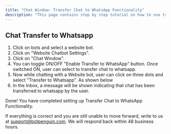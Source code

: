 ```yaml
---
title: "Chat Window- Transfer Chat to WhatsApp Functionality"
description: "This page contains step by step tutorial on how to use transfer chat to WhatsApp functionality."
---
```


## **Chat Transfer to Whatsapp**

1. Click on bots and select a website bot.
2. Click on "Website Chatbot Settings".
3. Click on "Chat Window".
4. You can toggle ON/OFF "Enable Transfer to WhatsApp" button. Once switched ON, user can select to transfer chat to whatsapp.
5. Now while chatting with a Website bot, user can click on three dots and select "Transfer to Whatsapp". As shown below
6. In the Inbox, a message will be shown indicating that chat has been transferred to whatsapp by the user.

Done\! You have completed setting up Transfer Chat to WhatsApp Functionality.

If everything is correct and you are still unable to move forward, write to us at [support@botpenguin.com](mailto:support@botpenguin.com). We will respond back within 48 business hours.